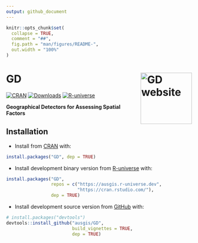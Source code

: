 ```yaml
---
output: github_document
---
```


<!-- README.md is generated from README.Rmd. Please edit that file -->

```r
knitr::opts_chunk$set(
  collapse = TRUE,
  comment = "##",
  fig.path = "man/figures/README-",
  out.width = "100%"
)
```

# GD <a href="https://ausgis.github.io/GD/"><img src="man/figures/logo.png" align="right" height="139" alt="GD website" /></a>


<!-- badges: start -->

[![CRAN](https://www.r-pkg.org/badges/version/GD)](https://CRAN.R-project.org/package=GD)
[![Downloads](https://cranlogs.r-pkg.org/badges/GD)](https://CRAN.R-project.org/package=GD)
[![R-universe](https://ausgis.r-universe.dev/badges/GD)](https://ausgis.r-universe.dev/GD)

<!-- badges: end -->

**Geographical Detectors for Assessing Spatial Factors**

## Installation

- Install from [CRAN](https://CRAN.R-project.org/package=GD) with:

``` r
install.packages("GD", dep = TRUE)
```

- Install development binary version from [R-universe](https://ausgis.r-universe.dev/GD) with:

``` r
install.packages("GD",
                 repos = c("https://ausgis.r-universe.dev",
                           "https://cran.rstudio.com/"),
                 dep = TRUE)
```

- Install development source version from [GitHub](https://github.com/ausgis/GD) with:

``` r
# install.packages("devtools")
devtools::install_github("ausgis/GD",
                         build_vignettes = TRUE,
                         dep = TRUE)
```
